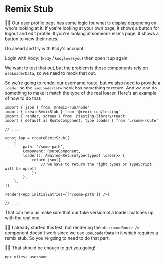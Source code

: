 # Remix Stub

<EpicVideo url="https://www.epicweb.dev/workshops/web-application-testing/testing-remix/creating-a-stub-for-testing-component-logic-in-remix" />

👨‍💼 Our user profile page has some logic for what to display depending on who's
looking at it. If you're looking at your own page, it shows a button for logout
and edit profile. If you're looking at someone else's page, it shows a button to
view their notes.

Go ahead and try with Kody's account: <LinkToApp to="/users/kody" />

Login with Kody: <LinkToApp to="/login" /> (`kody` / `kodylovesyou`) then open
it up again.

We want to test that out, but the problem is those components rely on
`useLoaderData`, so we need to mock that out.

So we're going to render our username route, but we also need to provide a
`loader` so the `useLoaderData` hook has something to return. And we can do
something to make it match the type of the real loader. Here's an example of how
to do that:

```tsx
import { json } from '@remix-run/node'
import { createRemixStub } from '@remix-run/testing'
import { render, screen } from '@testing-library/react'
import { default as RouteComponent, type loader } from './some-route'

// ...

const App = createRemixStub([
	{
		path: '/some-path',
		Component: RouteComponent,
		loader(): Awaited<ReturnType<typeof loader>> {
			return json({
				// we have to return the right types or TypeScript will be upset!
			})
		},
	},
])

render(<App initialEntries={['/some-path']} />)

// ...
```

That can help us make sure that our fake version of a loader matches up with the
real one.

🧝‍♂️ I already started this test, but rendering the `<UsernameRoute />` component
doesn't work since we use `useLoaderData` in it which requires a remix stub. So
you're going to need to do that part.

👨‍💼 That should be enough to get you going!

```sh nonumber
npx vitest username
```
